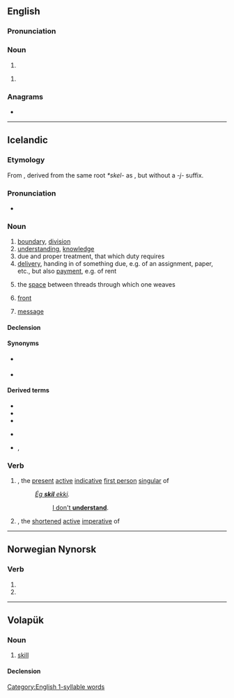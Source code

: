 ==English==

===Pronunciation===
{{rfp|en}}

===Noun===
{{en-noun|~}}

# {{obsolete spelling of|en|skill}}

{{en-noun}}

# {{synonym of|en|sablefish}}

===Anagrams===
* {{anagrams|en|a=ikls|Kils|Lisk|Silk|ilks|silk}}

[[Category:English 1-syllable words]]

----

==Icelandic==

===Etymology===
From {{der|is|non|skil}}, derived from the same root ''*skel-'' as {{m|is|skilja||to separate, to understand}}, but without a ''-j-'' suffix.

===Pronunciation===
* {{IPA|is|/scɪːl/}}
*: {{rhymes|is|ɪːl}}

===Noun===
{{head|is|noun|g=n-p}}

# [[boundary]], [[division]]
# [[understanding]], [[knowledge]]
# due and proper treatment, that which duty requires
# [[delivery]], handing in of something due, e.g. of an assignment, paper, etc., but also [[payment]], e.g. of rent
# {{lb|is|weaving}} the [[space]] between threads through which one weaves
# {{lb|is|meteorology}} [[front]] {{gloss|transition zone between airmasses}}
# [[message]]

====Declension====
{{is-decl-noun-n-s|sk|i|l|sg=-}}

====Synonyms====
* {{sense|boundary}} {{l|is|mörk}}
* {{sense|knowledge}} {{l|is|þekking}}

====Derived terms====
{{der-top}}
* {{l|is|gera skil}}
* {{l|is|koma til skila}}
* {{l|is|segja skil á}}
{{der-mid}}
* {{l|is|standa í skilum}}
* {{l|is|vita skil á}}, {{l|is|kunna skil á}}
{{der-bottom}}

===Verb===
{{head|is|verb forms}}

# {{m|is|skil||I understand}}, the [[present]] [[active]] [[indicative]] [[first person]] [[singular]] of {{m|is|skilja||to understand}}
#: ''[[ég skil ekki|Ég '''skil''' ekki]].''
#:: [[I don't understand|I don't '''understand''']].
# {{m|is|skil||understand!}}, the [[shortened]] [[active]] [[imperative]] of {{m|is|skilja||to understand}}

----

==Norwegian Nynorsk==

===Verb===
{{nn-verb-form}}

# {{nn-verb-form of|present tense|skilj}}
# {{nn-verb-form of|imperative|skilj}}

----

==Volapük==

===Noun===
{{vo-noun}}

# [[skill]]

====Declension====
{{vo-decl-noun}}